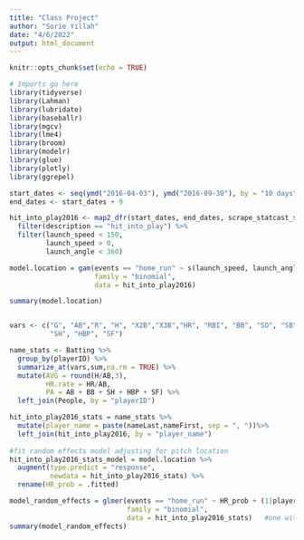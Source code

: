 ```yaml
---
title: "Class Project"
author: "Sorie Yillah"
date: "4/6/2022"
output: html_document
---
```


```r
knitr::opts_chunk$set(echo = TRUE)
```

```r
# Imports go here
library(tidyverse)
library(Lahman)
library(lubridate)
library(baseballr)
library(mgcv)
library(lme4)
library(broom)
library(modelr)
library(glue)
library(plotly)
library(ggrepel)
```

```r
start_dates <- seq(ymd("2016-04-03"), ymd("2016-09-30"), by = "10 days")
end_dates <- start_dates + 9

hit_into_play2016 <- map2_dfr(start_dates, end_dates, scrape_statcast_savant) %>% 
  filter(description == "hit_into_play") %>% 
  filter(launch_speed < 150,
         launch_speed > 0,
         launch_angle < 360)


```

```r
model.location = gam(events == "home_run" ~ s(launch_speed, launch_angle),
                     family = "binomial",
                     data = hit_into_play2016)

summary(model.location)


vars <- c("G", "AB","R", "H", "X2B","X3B","HR", "RBI", "BB", "SO", "SB",
          "SH", "HBP", "SF")

name_stats <- Batting %>%
  group_by(playerID) %>%
  summarize_at(vars,sum,na.rm = TRUE) %>%
  mutate(AVG = round(H/AB,3),
         HR.rate = HR/AB,
         PA = AB + BB + SH + HBP + SF) %>%
  left_join(People, by = "playerID")

hit_into_play2016_stats = name_stats %>%
  mutate(player_name = paste(nameLast,nameFirst, sep = ", "))%>%
  left_join(hit_into_play2016, by = "player_name")
  
#fit random effects model adjusting for pitch location
hit_into_play2016_stats_model = model.location %>%
  augment(type.predict = "response",
          newdata = hit_into_play2016_stats) %>%
  rename(HR_prob = .fitted)

model_random_effects = glmer(events == "home_run" ~ HR_prob + (1|player_name) + AVG,
                             family = "binomial",
                             data = hit_into_play2016_stats)   #one with vertical line indicated random effect
summary(model_random_effects)

```

